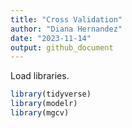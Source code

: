 ```yaml
---
title: "Cross Validation"
author: "Diana Hernandez"
date: "2023-11-14"
output: github_document
---
```


Load libraries.

```r
library(tidyverse)
library(modelr)
library(mgcv)
```


